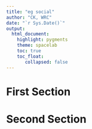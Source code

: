 ```yaml
---
title: "eg social"
author: "CK, WRC"
date: "`r Sys.Date()`"
output: 
  html_document: 
    highlight: pygments
    theme: spacelab
    toc: true
    toc_float:
       collapsed: false
---
```


# First Section
# Second Section